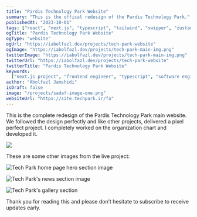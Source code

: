```yaml
---
title: "Pardis Technology Park Website"
summary: "This is the offical redesign of the Pardis Technology Park."
publishedAt: "2023-10-01"
tags: ["react", "next.js", "typescript", "tailwind", "swipper", "zustand"]
ogTitle: "Pardis Technology Park Website"
ogType: "website"
ogUrl: "https://iabolfazl.dev/projects/tech-park-website"
ogImage: "https://iabolfazl.dev/projects/tech-park-main-img.png"
twitterImage: "https://iabolfazl.dev/projects/tech-park-main-img.png"
twitterUrl: "https://iabolfazl.dev/projects/tech-park-website"
twitterTitle: "Pardis Technology Park Website"
keywords:
  ["next.js project", "frontend engineer", "typescript", "software engineer"]
author: "Abolfazl Jamshidi"
isDraft: false
image: "/projects/sadaf-image-one.png"
websiteUrl: "https://site.techpark.ir/fa"
---
```


This is the complete redesign of the Pardis Technology Park main website. We followed the design perfectly and like other projects, delivered a pixel perfect project. I completely worked on the organization chart and developed it.

<Image rounded width={600} height={400} src="/projects/tech-park.gif" />

These are some other images from the live project:

<Image
  rounded
  width={600}
  height={400}
  src="/projects/tech-park-main-img.png"
  caption="This is the UI of the home page hero section."
  alt="Tech Park home page hero section image"
/>

<Image
  rounded
  width={600}
  height={400}
  src="/projects/tech-park-news-section.png"
  alt="Tech Park's news section image"
/>

<Image
  rounded
  width={600}
  height={400}
  src="/projects/tech-park-gallery-page.png"
  caption="This is the UI of the gallery page."
  alt="Tech Park's gallery section"
/>

Thank you for reading this and please don’t hesitate to subscribe to receive updates early.
